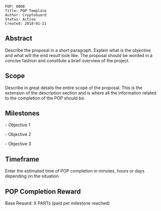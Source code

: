 <pre>
POP: 0000
Title: POP Template
Author: CryptoGuard
Status: Active
Created: 2018-01-21
</pre>

==Abstract==

Describe the proposal in a short paragraph. Explain what is the objective and what will the end result look like. The proposal should be worded in a concise fashion and constitute a brief overview of the project.

==Scope==
Describe in great details the entire scope of the proposal. This is the extension of the description section and is where all the information related to the completion of the POP should be.

==Milestones==
- Objective 1

- Objective 2

- Objective 3

==Timeframe==
Enter the estimated time of POP completion in minutes, hours or days depending on the situation

==POP Completion Reward==
Base Reward: X PARTs (paid per milestone reached)
